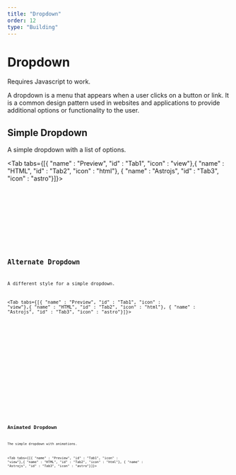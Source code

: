 ```yaml
---
title: "Dropdown"
order: 12
type: "Building"
---
```



# Dropdown

<Alert type="info">Requires Javascript to work.</Alert>

A dropdown is a menu that appears when a user clicks on a button or link. It is a common design pattern used in websites and applications to provide additional options or functionality to the user.

## Simple Dropdown

A simple dropdown with a list of options.

<Tab tabs={[{ "name" : "Preview", "id" : "Tab1", "icon" : "view"},{ "name" : "HTML", "id" : "Tab2", "icon" : "html"}, { "name" : "Astrojs", "id" : "Tab3", "icon" : "astro"}]}>

<section id ="Tab1-panel" role="tabpanel" data-role="tabpanel">
<div class="flex h-64 p-6 items-start justify-center">
<Dropdown />
</div>

</section>

<section id ="Tab2-panel" role="tabpanel" data-role="tabpanel">

<Code
  code={DropdownCode}
  lang="html"
  title="DropdownVariants.html"
  wrap="true"
  data-pagefind-ignore
/>

</section>

<section id ="Tab3-panel" role="tabpanel" data-role="tabpanel">

<Code
  code={DropdownCodeAstro}
  lang="astro"
  title="DropdownVariants.astro"
  wrap="true"
  data-pagefind-ignore
/>

</section>

</Tab>

## Alternate Dropdown

A different style for a simple dropdown.

<Tab tabs={[{ "name" : "Preview", "id" : "Tab1", "icon" : "view"},{ "name" : "HTML", "id" : "Tab2", "icon" : "html"}, { "name" : "Astrojs", "id" : "Tab3", "icon" : "astro"}]}>

<section id ="Tab1-panel" role="tabpanel" data-role="tabpanel">
<div class="flex h-64 p-6 items-start justify-center">
<AltDropdown />
</div>

</section>

<section id ="Tab2-panel" role="tabpanel" data-role="tabpanel">

<Code
  code={AltDropdownCode}
  lang="html"
  title="AltDropdownVariants.html"
  wrap="true"
  data-pagefind-ignore
/>

</section>

<section id ="Tab3-panel" role="tabpanel" data-role="tabpanel">

<Code
  code={AltDropdownCodeAstro}
  lang="astro"
  title="AltDropdownVariants.astro"
  wrap="true"
  data-pagefind-ignore
/>

</section>

</Tab>

## Animated Dropdown

The simple dropdown with animations.

<Tab tabs={[{ "name" : "Preview", "id" : "Tab1", "icon" : "view"},{ "name" : "HTML", "id" : "Tab2", "icon" : "html"}, { "name" : "Astrojs", "id" : "Tab3", "icon" : "astro"}]}>

<section id ="Tab1-panel" role="tabpanel" data-role="tabpanel">
<div class="flex h-64 p-6 items-start justify-center">
<AnimatedDropdown />
</div>

</section>

<section id ="Tab2-panel" role="tabpanel" data-role="tabpanel">

<Code
  code={AnimatedDropdownCode}
  lang="html"
  title="AnimatedDropdownVariants.html"
  wrap="true"
  data-pagefind-ignore
/>

</section>

<section id ="Tab3-panel" role="tabpanel" data-role="tabpanel">

<Code
  code={AnimatedDropdownCodeAstro}
  lang="astro"
  title="AnimatedDropdownVariants.astro"
  wrap="true"
  data-pagefind-ignore
/>

</section>

</Tab>
